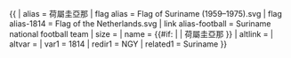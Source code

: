 {{ {{{1<noinclude>|country showdata</noinclude>}}}
| alias = 荷屬圭亞那
| flag alias = Flag of Suriname (1959–1975).svg
| flag alias-1814 = Flag of the Netherlands.svg
| link alias-football = Suriname national football team
| size = {{{size|}}}
| name = {{#if: {{{name|}}} | {{{name|}}} | 荷屬圭亞那 }}
| altlink = {{{altlink|}}}
| altvar = {{{altvar|}}}
<noinclude>
| var1 = 1814
| redir1 = NGY
| related1 = Suriname
</noinclude>
}}